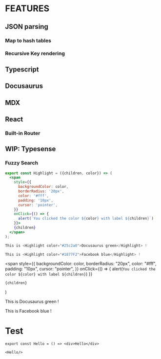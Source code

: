 # FEATURES

## JSON parsing

### Map to hash tables

### Recursive Key rendering

## Typescript



<SiTypescript size={size} />

## Docusaurus

## MDX

## React


<FaReact size={size} />

### Built-in Router

## WIP: Typesense

### Fuzzy Search

```jsx
export const Highlight = ({children, color}) => (
  <span
    style={{
      backgroundColor: color,
      borderRadius: '20px',
      color: '#fff',
      padding: '10px',
      cursor: 'pointer',
    }}
    onClick={() => {
      alert(`You clicked the color ${color} with label ${children}`)
    }}>
    {children}
  </span>
);

This is <Highlight color="#25c2a0">Docusaurus green</Highlight> !

This is <Highlight color="#1877F2">Facebook blue</Highlight> !
```

  <span
    style={{
      backgroundColor: color,
      borderRadius: "20px",
      color: "#fff",
      padding: "10px",
      cursor: "pointer",
    }}
    onClick={() => {
      alert(`You clicked the color ${color} with label ${children}`)
    }}
  >
    {children}
  </span>
)

This is <Highlight color="#25c2a0">Docusaurus green</Highlight> !

This is <Highlight color="#1877F2">Facebook blue</Highlight> !

# Test

```tsx
export const Hello = () => <div>Hello</div>

<Hello/>
```

